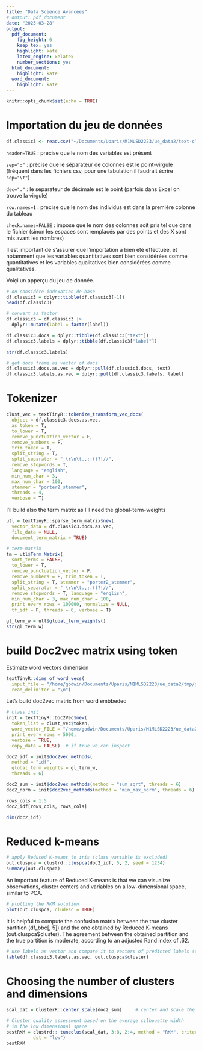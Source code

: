```yaml
---
title: "Data Science Avancées"
# output: pdf_document
date: "2023-03-28"
output:
  pdf_document: 
    fig_height: 6
    keep_tex: yes
    highlight: kate
    latex_engine: xelatex
    number_sections: yes
  html_document:
    highlight: kate
  word_document:
    highlight: kate
---
```


```r
knitr::opts_chunk$set(echo = TRUE)
```

# Importation du jeu de données
```r
df.classic3 <- read.csv("~/Documents/Uparis/M1MLSD2223/ue_data2/text-clustering/core/datasets/data/classic3.csv")
```
```header=TRUE``` : précise que le nom des variables est présent

```sep=";"``` : précise que le séparateur de colonnes est le point-virgule (fréquent dans les fichiers csv, pour une tabulation il faudrait écrire ```sep="\t"```)

```dec="."``` : le séparateur de décimale est le point (parfois dans Excel on trouve la virgule)

```row.names=1``` : précise que le nom des individus est dans la premiére colonne du tableau

```check.names=FALSE``` : impose que le nom des colonnes soit pris tel que dans le fichier (sinon les espaces sont remplacés par des points et des X sont mis avant les nombres)


Il est important de s'assurer que l'importation a bien été effectuée, et notamment que les variables quantitatives sont bien considérées comme quantitatives et les variables qualitatives bien considérées comme qualitatives.

Voiçi un apperçu du jeu de donnée.


```r
# on considère indexation de base 
df.classic3 = dplyr::tibble(df.classic3[-1])
head(df.classic3)
```

```r
# convert as factor
df.classic3 = df.classic3 |>
  dplyr::mutate(label = factor(label))
```

```r
df.classic3.docs = dplyr::tibble(df.classic3["text"])
df.classic3.labels = dplyr::tibble(df.classic3["label"])
```

```r
str(df.classic3.labels)
```



```r
# get docs frame as vector of docs
df.classic3.docs.as.vec = dplyr::pull(df.classic3.docs, text)
df.classic3.labels.as.vec = dplyr::pull(df.classic3.labels, label)
```

# Tokenizer
```r
clust_vec = textTinyR::tokenize_transform_vec_docs(
  object = df.classic3.docs.as.vec, 
  as_token = T,
  to_lower = T, 
  remove_punctuation_vector = F,
  remove_numbers = F, 
  trim_token = T,
  split_string = T,
  split_separator = " \r\n\t.,;:()?!//", 
  remove_stopwords = T,
  language = "english", 
  min_num_char = 3, 
  max_num_char = 100,
  stemmer = "porter2_stemmer", 
  threads = 4,
  verbose = T)
```

I'll build also the term matrix as I'll need the global-term-weights

```r
utl = textTinyR::sparse_term_matrix$new(
  vector_data = df.classic3.docs.as.vec, 
  file_data = NULL,
  document_term_matrix = TRUE)

# term-matrix
tm = utl$Term_Matrix(
  sort_terms = FALSE, 
  to_lower = T, 
  remove_punctuation_vector = F,
  remove_numbers = F, trim_token = T, 
  split_string = T, stemmer = "porter2_stemmer",
  split_separator = " \r\n\t.,;:()?!//", 
  remove_stopwords = T, language = "english", 
  min_num_char = 3, max_num_char = 100,
  print_every_rows = 100000, normalize = NULL, 
  tf_idf = F, threads = 6, verbose = T)

gl_term_w = utl$global_term_weights()
str(gl_term_w)
```


# build Doc2vec matrix using token

Estimate word vectors dimension

```r
textTinyR::dims_of_word_vecs(
  input_file = "/home/godwin/Documents/Uparis/M1MLSD2223/ue_data2/tmp/glove.840B.300d.txt", 
  read_delimiter = "\n")
```

Let's build doc2vec matrix from word embbeded

```r
# class init
init = textTinyR::Doc2Vec$new(
  token_list = clust_vec$token, 
  word_vector_FILE = "/home/godwin/Documents/Uparis/M1MLSD2223/ue_data2/tmp/glove.840B.300d.txt",
  print_every_rows = 5000, 
  verbose = TRUE, 
  copy_data = FALSE)  # if true we can inspect 
```


```r
doc2_idf = init$doc2vec_methods(
  method = "idf", 
  global_term_weights = gl_term_w, 
  threads = 6)

doc2_sum = init$doc2vec_methods(method = "sum_sqrt", threads = 6)
doc2_norm = init$doc2vec_methods(method = "min_max_norm", threads = 6)
```

```r
rows_cols = 1:5
doc2_idf[rows_cols, rows_cols]
```



```r
dim(doc2_idf)
```


# Reduced k-means

```r
# apply Reduced K-means to iris (class variable is excluded)
out.cluspca = clustrd::cluspca(doc2_idf, 5, 2, seed = 1234)
summary(out.cluspca)
```

An important feature of Reduced K-means is that we can visualize observations, cluster centers and variables on a low-dimensional space, similar to PCA.

```r
# plotting the RKM solution
plot(out.cluspca, cludesc = TRUE)
```

It is helpful to compute the confusion matrix between the true cluster partition (df_bbc[, 5]) and the one obtained by Reduced K-means
(out.cluspca$cluster). The agreement between the obtained partition and the true partition is moderate, according to an adjusted Rand index of .62.

```r
# use labels as vector and compare it to vectors of predicted labels (cluster)
table(df.classic3.labels.as.vec, out.cluspca$cluster)
```

# Choosing the number of clusters and dimensions

```r

scal_dat = ClusterR::center_scale(doc2_sum)     # center and scale the data

# Cluster quality assessment based on the average silhouette width 
# in the low dimensional space
bestRKM = clustrd:: tuneclus(scal_dat, 3:8, 2:4, method = "RKM", criterion = "asw",
          dst = "low")
bestRKM
```




